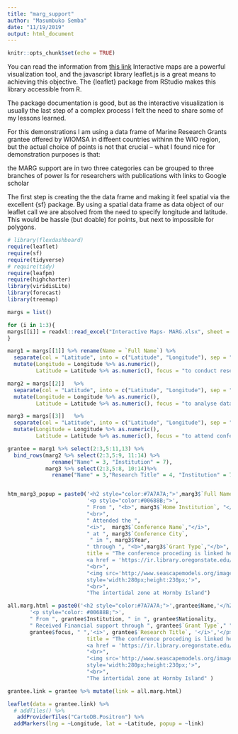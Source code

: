 ```yaml
---
title: "marg_support"
author: "Masumbuko Semba"
date: "11/19/2019"
output: html_document
---
```


```r
knitr::opts_chunk$set(echo = TRUE)
```

You can read the information from [this link](https://www.jla-data.net/eng/leaflet-in-r-tips-and-tricks/)
Interactive maps are a powerful visualization tool, and the javascript library leaflet.js is a great means to achieving this objective. The {leaflet} package from RStudio makes this library accessible from R.

The package documentation is good, but as the interactive visualization is usually the last step of a complex process I felt the need to share some of my lessons learned.

For this demonstrations I am using a data frame of Marine Research Grants grantee offered by WIOMSA in diffeent countries withinn the WIO region, but the actual choice of points is not that crucial – what I found nice for demonstration purposes is that:

the MARG support are in two three categories
can be grouped to three branches of power
Is for researchers with publications with links to Google scholar

The first step is creating the the data frame and making it feel spatial via the excellent {sf} package. By using a spatial data frame as data object of our leaflet call we are absolved from the need to specify longitude and latitude. This would be hassle (but doable) for points, but next to impossible for polygons.




```r
# library(flexdashboard)
require(leaflet)
require(sf)
require(tidyverse)
# require(tidy)
require(leafpm)
require(highcharter)
library(viridisLite)
library(forecast)
library(treemap)


```



```r
margs = list()

for (i in 1:3){
margs[[i]] = readxl::read_excel("Interactive Maps- MARG.xlsx", sheet = i)
}


```


```r
marg1 = margs[[1]] %>% rename(Name = `Full Name`) %>% 
  separate(col = "Latitude", into = c("Latitude", "Longitude"), sep = ",") %>%
  mutate(Longitude = Longitude %>% as.numeric(), 
         Latitude = Latitude %>% as.numeric(), focus = "to conduct research on")

marg2 = margs[[2]]   %>% 
  separate(col = "Latitude", into = c("Latitude", "Longitude"), sep = ",") %>%
  mutate(Longitude = Longitude %>% as.numeric(), 
         Latitude = Latitude %>% as.numeric(), focus = "to analyse data on")

marg3 = margs[[3]]   %>% 
  separate(col = "Latitude", into = c("Latitude", "Longitude"), sep = ",") %>%
  mutate(Longitude = Longitude %>% as.numeric(), 
         Latitude = Latitude %>% as.numeric(), focus = "to attend conference on")

grantee = marg1 %>% select(2:3,5:11,13) %>%  
  bind_rows(marg2 %>% select(2:3,5:9, 11:14) %>% 
              rename("Name" = 3, "Institution" = 7), 
            marg3 %>% select(2:3,5:8, 10:14)%>% 
              rename("Name" = 3,"Research Title" = 4, "Institution" = 7))



```

```r

htm_marg3_popup = paste0('<h2 style="color:#7A7A7A;">',marg3$`Full Name`,'</h2>', 
                         '<p style="color:#00688B;">',
                         " From ", "<b>", marg3$`Home Institution`, "</b>", 
                         "<br>",
                         " Attended the ", 
                         "<i>",  marg3$`Conference Name`,"</i>", 
                         " at ", marg3$`Conference City`, 
                          " in ", marg3$Year,
                         " through ", "<b>",marg3$`Grant Type`,"</b>", " support",'</p>',
                         title = "The conference proceding is linked here
                         <a href = 'https://ir.library.oregonstate.edu/concern/conference_proceedings_or_journals/xd07gt68r' target = '_blank'> (Community Participation in Fisheries Management in Tanzania) </a>",
                         "<br>",
                         "<img src='http://www.seascapemodels.org/images/intertidal_scene.JPG' 
                         style='width:280px;height:230px;'>",
                         "<br>",
                         "The intertidal zone at Hornby Island")
```


```r
all.marg.html = paste0('<h2 style="color:#7A7A7A;">',grantee$Name,'</h2>', 
       '<p style="color: #00688B;">',
       " From ", grantee$Institution, " in ", grantee$Nationality, 
       " Received Financial support through ", grantee$`Grant Type`," ",
       grantee$focus, " ",'<i>', grantee$`Research Title`, '</i>','</p>',
                         title = "The conference proceding is linked here
                         <a href = 'https://ir.library.oregonstate.edu/concern/conference_proceedings_or_journals/xd07gt68r' target = '_blank'> (Community Participation in Fisheries Management in Tanzania) </a>",
                         "<br>",
                         "<img src='http://www.seascapemodels.org/images/intertidal_scene.JPG' 
                         style='width:280px;height:230px;'>",
                         "<br>",
                         "The intertidal zone at Hornby Island" )

grantee.link = grantee %>% mutate(link = all.marg.html)
```

```r
leaflet(data = grantee.link) %>%
  # addTiles() %>%
   addProviderTiles("CartoDB.Positron") %>%
  addMarkers(lng = ~Longitude, lat = ~Latitude, popup = ~link)
```

